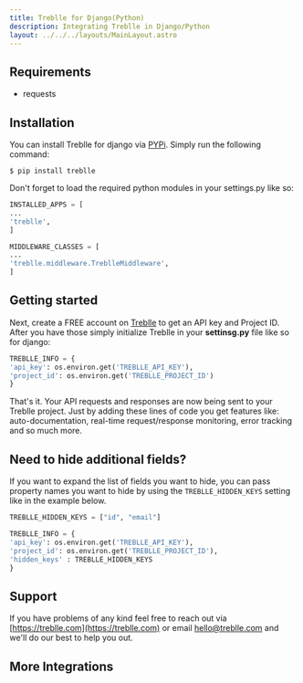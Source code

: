 ```yaml
---
title: Treblle for Django(Python)
description: Integrating Treblle in Django/Python
layout: ../../../layouts/MainLayout.astro
---
```



## Requirements

- requests

## Installation

You can install Treblle for django via [PYPi](https://pypi.org/). Simply run the following command:

```shell
$ pip install treblle
```

Don't forget to load the required python modules in your settings.py like so:

```py
INSTALLED_APPS = [
...
'treblle',
]
```

```py
MIDDLEWARE_CLASSES = [
...
'treblle.middleware.TreblleMiddleware',
]
```

## Getting started

Next, create a FREE account on [Treblle](https://treblle.com) to get an API key and Project ID. After you have those simply initialize Treblle in your **settinsg.py** file like so for django:

```py
TREBLLE_INFO = {
'api_key': os.environ.get('TREBLLE_API_KEY'),
'project_id': os.environ.get('TREBLLE_PROJECT_ID')
}
```

That's it. Your API requests and responses are now being sent to your Treblle project. Just by adding these lines of code you get features like: auto-documentation, real-time request/response monitoring, error tracking and so much more.

## Need to hide additional fields?

If you want to expand the list of fields you want to hide, you can pass property names you want to hide by using the `TREBLLE_HIDDEN_KEYS` setting like in the example below.

```py
TREBLLE_HIDDEN_KEYS = ["id", "email"]
```

```py
TREBLLE_INFO = {
'api_key': os.environ.get('TREBLLE_API_KEY'),
'project_id': os.environ.get('TREBLLE_PROJECT_ID'),
'hidden_keys' : TREBLLE_HIDDEN_KEYS
}
```

## Support

If you have problems of any kind feel free to reach out via [https://treblle.com](https://treblle.com) or email hello@treblle.com and we'll do our best to help you out.

## More Integrations

<TreblleIntegrations />
